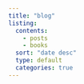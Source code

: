 ```yaml
---
title: "blog"
listing:
  contents:
    - posts
    - books
  sort: "date desc"
  type: default
  categories: true
---
```




